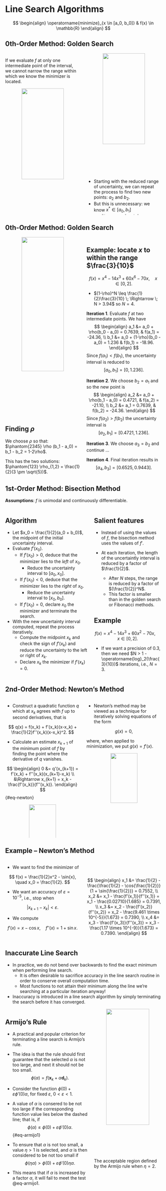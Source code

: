 # Line Search Algorithms

$$
\begin{align}
\operatorname{minimize}_{x \in [a_0, b_0]} & f(x) \in \mathbb{R}
\end{align}
$$

## $0$th-Order Method: Golden Search {.smaller}

:::: {.columns}

::: {.column width="50%"}

::: {.callout-warning appearance="minimal"}
If we evaluate $f$ at only one intermediate point of the interval, we cannot
narrow the range within which we know the minimizer is located.
:::

<center>
<img src="./contents/assets/twointermediate.png" width="75%" /img>
</center>

::: {.callout-warning appearance="minimal"}
We have to evaluate $f$ at two intermediate points.

* We choose the intermediate points in such a way that the reduction in the
range is symmetric, i.e., 
$$ a_1 - a_0 = b_0 - b_1 = \rho(b_0 - a_0), \qquad \rho < \frac{1}{2}. $$

* We then evaluate $f$ at the intermediate points.
  - If $f(a_1) < f(b_1)$ then the minimizer must lie in the range $[a_0, b_1]$.
  - If, on the other hand $f(a_1) \geq f(b_1)$, then the minimizer is located at
    $[a_1, b_0]$.
:::

:::

::: {.column width="50%"}
<center>
<img src="./contents/assets/minloc.png" width="75%" /img>
</center>

::: {.callout-warning appearance="minimal"}
* Starting with the reduced range of uncertainty, we can repeat the process to
find two new points: $a_2$ and $b_2$.
* But this is unnecessary: we know $x^\ast \in [a_0, b_1]$
  - Since $a_1 \in [a_0, b_1]$, we can set $a_1 = b_2$.
  - Only one function evaluation of $f$ at $a_2$ is necessary.
* How do we find the value of $\rho$ that results only in one new evaluation of
$f$?
:::

:::

::::


## $0$th-Order Method: Golden Search {.smaller}

:::: {.columns}

::: {.column width="50%"}
<center>
<img src="./contents/assets/findingrho.png" width="75%" /img>
</center>

::: {.callout-warning icon=false}
## Finding $\rho$
We choose $\rho$ so that:  $\phantom{2345} \rho (b_1 - a_0) = b_1 - b_2 = 1-2\rho$.

This has the two solutions: $\phantom{123} \rho_{1,2} = \frac{1}{2}(3 \pm \sqrt{5})$.

* Since we require that $\rho < \frac{1}{2}$, we must take $$\rho =
\frac{3-\sqrt{5}}{2} \approx 0.382. $$

* Observe that $1-\rho = \frac{\sqrt{5}-1}{2} \approx 0.61803$ and $\frac{\rho}{1-\rho} =
\frac{1-\rho}{1}$.
  - Dividing a range in the ratio of $\rho$ to $1-\rho$ has the effect that
    ratio of the shorter segment to the longer equals the ratio of the longer to
    the sum of the two.
  - This rule is referred to as the _golden section_.
* The uncertainty range reduction is $1-\rho$ at each stage.
  - $N$ steps of reduction using the golden section method reduces the range by
    the factor $(1-\rho)^N$.
:::

:::


::: {.column width="50%"}
::: {.callout-note icon=false}
## Example: locate $x$ to within the range $\frac{3}{10}$
$$ f(x) = x^4 - 14x^3 + 60x^6 - 70x, \quad x \in [0, 2]. $$

* $(1-\rho)^N \leq \frac{1}{2}\frac{3}{10} \; \Rightarrow \; N > 3.94$ so $N=4$.

__Iteration 1__. Evaluate $f$ at two intermediate points. We have
$$ 
\begin{align}
a_1 &= a_0 + \rho(b_0 - a_0) = 0.7639, & f(a_1) = -24.36, \\ 
b_1 &= a_0 + (1-\rho)(b_0 - a_0) = 1.236 & f(b_1) = -18.96. 
\end{align}
$$
Since $f(a_1) < f(b_1)$, the uncertainty interval is reduced to
$$ [a_0, b_1] = [0, 1.236]. $$

__Iteration 2__. We choose $b_2 = a_1$ and so the new point is
$$
\begin{align}
a_2 &= a_0 + \rho(b_1 - a_0) = 0.4721, & f(a_2) = -21.10, \\
b_2 &= a_1 = 0.7639, & f(b_2) = -24.36.
\end{align}
$$
Since $f(a_2) > f(b_2)$ the uncertainty interval is
$$ [a_2, b_1] = [0.4721, 1.236]. $$

__Iteration 3__. We choose $a_3 = b_2$ and continue ...

__Iteration 4__. Final iteration results in 
$$ [a_4, b_3] = [0.6525, 0.9443]. $$
:::
:::
::::



## $1$st-Order Method: Bisection Method {.smaller}

::: {.callout-important appearance="minimal"}
__Assumptions__: $f$ is unimodal and continuously differentiable. 
:::

:::: {.columns}

::: {.column width="55%"}

::: {.callout-tip icon=false}
## Algorithm
* Let $x_0 = \frac{1}{2}(a_0 + b_0)$, the midpoint of the initial uncertainty
interval.
* Evaluate $f'(x_0)$. 
  - If $f'(x_0) > 0$, deduce that the minimizer lies to the _left_ of $x_0$.
    - Reduce the uncertainty interval to $[a_0, x_0]$.
  - If $f'(x_0) < 0$, deduce that the minimizer lies to the _right_ of $x_0$.
    - Reduce the uncertainty interval to $[x_0, b_0]$.
  - If $f'(x_0) = 0$, declare $x_0$ the minimizer and terminate the search.
* With the new uncertainty interval computed, repeat the process iteratively.
  - Compute the midpoint $x_k$ and check the sign of $f'(x_k)$ and reduce the
    uncertainty to the left or right of $x_k$.
  - Declare $x_k$ the minimizer if $f'(x_k) = 0$.
:::

:::

::: {.column width="45%"}

::: {.callout-warning icon=false}
## Salient features

* Instead of using the values of $f$, the bisection method uses the values of
$f'$.

* At each iteration, the length of the uncertaintly interval is reduced by a
factor of $\frac{1}{2}$.
  - After $N$ steps, the range is reduced by a factor of $(\frac{1}{2})^N$.
  - This factor is smaller than in the golden search or Fibonacci methods.
:::
::: {.callout-note icon=false}
## Example
$$ f(x) = x^4 - 14x^3 + 60x^2 - 70x, \quad x \in [0, 2]. $$

* If we want a precision of $0.3$, then we need $N >
1 - \operatorname{log}_2(\frac{3}{10})$ iterations, i.e., $N = 3$.
:::

:::

::::


## $2$nd-Order Method: Newton's Method {.smaller}

:::: {.columns}

::: {.column width="50%"}
::: {.callout-important appearance="minimal"}
* Construct a quadratic function $q$ which at $x_k$ agrees with $f$ up to second
derivatives, that is

$$ q(x) = f(x_k) + f'(x_k)(x-x_k) + \frac{1}{2}f''(x_k)(x-x_k)^2. $$

* Calculate an estimate $x_{k+1}$ of the minimum point of $f$ by finding the
point where the derivative of $q$ vanishes.

$$ 
\begin{align}
0 &= q'(x_{k+1}) = f'(x_k) + f''(x_k)(x_{k+1}-x_k) \\ 
&\Rightarrow x_{k+1} = x_k - \frac{f'(x_k)}{f''(x_k)}. 
\end{align}
$$ {#eq-newton}

<center>
<img src="./contents/assets/newtonmin.png" width="60%" /img>
</center>

* $x_{k+1}$ resulting from Newton's method does not depend on the value
$f(x_k)$.

:::
:::


::: {.column width="50%"}

::: {.callout-important appearance="minimal"}
* Newton's method may be viewed as a technique for iteratively solving equations
of the form 

$$ g(x) = 0, $$

where, when applied to minimization, we put $g(x) = f'(x)$.


<center>
<img src="./contents/assets/newtoneqn.png" width="60%" /img>
</center>
:::

::: {.callout-tip icon=false}
## Proposition
Let $x^\ast$ satisfy $g(x^\ast) = 0$, $g'(x^\ast) \neq 0$. Then, provided $x_0$
is sufficiently close to $x^\ast$, the sequence $\{x_k\}_{k=0}^\infty$ generated
by Newton's method @eq-newton converges to $x^\ast$ with an order of convergence
at least two.
:::

:::

::::


## Example &ndash; Newton's Method

:::: {.columns}

::: {.column width="50%"}
* We want to find the minimizer of 

$$ f(x) = \frac{1}{2}x^2 - \sin{x}, \quad x_0 = \frac{1}{2}. $$

* We want an accuracy of $\varepsilon = 10^{-5}$, i.e., stop when 

$$ |x_{k+1} - x_k | < \varepsilon. $$

* We compute

$$ f'(x) = x - \cos{x}, \quad f''(x) = 1 + \sin{x}. $$
:::

::: {.column width="50%"}
<br>
<br>
$$
\begin{align}
x_1 &= \frac{1}{2} - \frac{\frac{1}{2} - \cos{\frac{1}{2}}}{1 +
\sin{\frac{1}{2}}} = 0.7552, \\
x_2 &= x_1 - \frac{f'(x_1)}{f''(x_1)} = x_1 - \frac{0.02710}{1.685} = 0.7391, \\
x_3 &= x_2 - \frac{f'(x_2)}{f''(x_2)} = x_2 - \frac{9.461 \times 10^{-5}}{1.673}
= 0.7390, \\
x_4 &= x_3 - \frac{f'(x_3)}{f''(x_3)} = x_3 - \frac{1.17 \times 10^{-9}}{1.673}
= 0.7390.
\end{align}
$$
:::

::::



## Inaccurate Line Search {.smaller}

::: {.callout-tip appearance="minimal"}
* In practice, we do not bend over backwards to find the exact minimum when
performing line search.
  - It is often desirable to sacrifice accuracy in the line search routine in
    order to conserve overall computation time.
  - Most functions to not attain their minimum along the line we're searching
    at a particular iteration anyway!
* Inaccuracy is introduced in a line search algorithm by simply terminating the
search before it has converged.
:::


:::: {.columns}

::: {.column width="55%"}

::: {.callout-tip icon=false}
## Armijo's Rule

* A practical and popular criterion for terminating a line search is Armijo's
rule.

* The idea is that the rule should first guarantee that the selected $\alpha$ is
not too large, and next it should not be too small.
$$ \phi(\alpha) = f(\bm{x}_k + \alpha \bm{d}_k). $$

* Consider the function $\phi(0) + \varepsilon \phi'(0)\alpha$, for fixed
$\varepsilon$, $0 < \varepsilon < 1$.

* A value of $\alpha$ is consered to be not too large if the corresponding
function value lies below the dashed line; that is, if 
$$ \phi(\alpha) \leq \phi(0) + \varepsilon \phi'(0)\alpha. $$ {#eq-armijo1}

* To ensure that $\alpha$ is not too small, a value $\eta > 1$ is selected, and
$\alpha$ is then considered to be not too small if 
$$ \phi(\eta \alpha) > \phi(0) + \varepsilon \phi'(0)\eta \alpha. $$

* This means that if $\alpha$ is increased by a factor $\alpha$, it will fail to
meet the test @eq-armijo1.
:::

:::

::: {.column width="45%"}
<center>
<img src="./contents/assets/armijo.png" width="80%" /img>
</center>

::: {.callout-tip appearance="minimal"}
The acceptable region defined by the Armijo rule when $\eta = 2$.
:::

:::

::::
